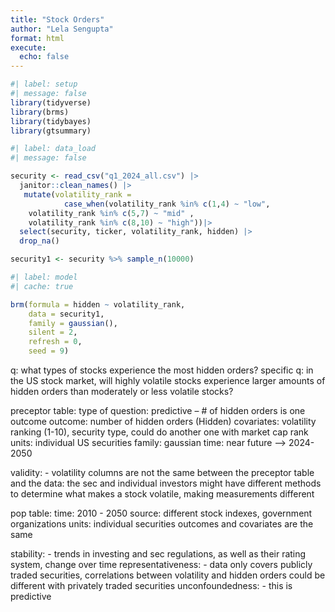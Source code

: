 ```yaml
---
title: "Stock Orders"
author: "Lela Sengupta"
format: html
execute: 
  echo: false
---
```


```r
#| label: setup
#| message: false
library(tidyverse)
library(brms)
library(tidybayes)
library(gtsummary)
```

```r
#| label: data_load
#| message: false

security <- read_csv("q1_2024_all.csv") |> 
  janitor::clean_names() |>
   mutate(volatility_rank = 
            case_when(volatility_rank %in% c(1,4) ~ "low",
    volatility_rank %in% c(5,7) ~ "mid" ,
    volatility_rank %in% c(8,10) ~ "high"))|>
  select(security, ticker, volatility_rank, hidden) |>
  drop_na()

security1 <- security %>% sample_n(10000)
```


```r
#| label: model
#| cache: true

brm(formula = hidden ~ volatility_rank,
    data = security1,
    family = gaussian(),
    silent = 2,
    refresh = 0,
    seed = 9)
```

q: what types of stocks experience the most hidden orders?
specific q: in the US stock market, will highly volatile stocks experience larger amounts of hidden orders than moderately or less volatile stocks?

preceptor table:
type of question: predictive -- # of hidden orders is one outcome
outcome: number of hidden orders (Hidden)
covariates: volatility ranking (1-10), security type, could do another one with market cap rank
units: individual US securities
family: gaussian
time: near future --> 2024-2050

validity: 
- volatility columns are not the same between the preceptor table and the data: the sec and individual investors might have different methods to determine what makes a stock volatile, making measurements different

pop table:
time: 2010 - 2050
source: different stock indexes, government organizations
units: individual securities
outcomes and covariates are the same

stability:
- trends in investing and sec regulations, as well as their rating system, change over time
representativeness:
- data only covers publicly traded securities, correlations between volatility and hidden orders could be different with privately traded securities
unconfoundedness:
- this is predictive

